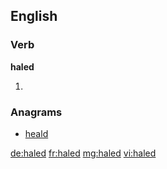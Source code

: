 ==English==

===Verb===
'''haled'''

# {{past of|hale}}

===Anagrams===
* [[heald#English|heald]]

[[de:haled]]
[[fr:haled]]
[[mg:haled]]
[[vi:haled]]